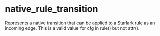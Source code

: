 <html devsite>
<head>
  <meta name="project_path" value="/_project.yaml">
  <meta name="book_path" value="/versions/6.2.0/_book.yaml">
</head>
<body>

<h1 class="page-title" id="modules.native_rule_transition">native_rule_transition</h1>

<!-- {% raw %} -->

Represents a native transition that can be applied to a Starlark rule as an incoming edge. This is a valid value for cfg in rule() but not attr().



</body>
</html>

<!-- {% endraw %} -->
